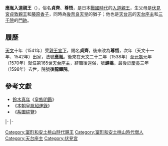 {{東亞男性歷史人物
|名稱 =應胤入道親王
|身份 =日本[[入道親王|入道親王]]
|國家 =[[日本|大和王朝]]
|時代 =[[战国时代_(日本)|戰國時代]]
|姓 =（無）
|名 =貞齊、尊悟
|號 =蜻菴
|法號 =應胤
|院號 =後龍禪院
|封爵 =[[入道親王|入道親王]]
|出生日期 =[[大永|大永]]元年九月二十六日（{{birth date|1521|10|26}}）
|逝世日期 =[[慶長|慶長]]三年五月十七日（{{death date and age|1598|6|20|1521|10|26}}）
|父親 =[[伏見宮貞敦親王|伏見宮貞敦親王]]
|母親 =[[藤原香子|藤原香子]]
|猶父 =[[後奈良天皇|後奈良天皇]]
|同胞兄弟 =[[伏見宮邦輔親王|伏見宮邦輔親王]]<br>[[寬欽法親王|寬欽法親王]]<br>[[堯尊法親王|堯尊法親王]]<br>[[任助法親王|任助法親王]]
|同胞姊妹 =[[位子女王|位子女王]]
|異母姊妹 =[[惠彭女王|惠彭女王]]<br>[[尊智女王|尊智女王]]<br>[[周恭女王|周恭女王]]
|妻 =[[福正院|福正院]]
|子 =[[尊純法親王|尊純法親王]]
}}
{{Japanese|japanese=応胤入道親王|kana=おういんにゅうどうしんのう|romaji=Ouin Nyūdō shin nō}}
'''應胤入道親王'''（{{bd|1521年|10月26日|1598年|6月20日}}），俗名'''貞齊'''、'''尊悟'''，是日本[[战国时代_(日本)|戰國時代]]的[[入道親王|入道親王]]，生父母是[[伏見宮貞敦親王|伏見宮貞敦親王]]和[[藤原香子|藤原香子]]，同時為[[後奈良天皇|後奈良天皇]]的猶子；他也是[[天台宗|天台宗]]的[[天台座主|天台座主]]和[[三千院|三千院]]的[[門跡|門跡]]。

== 履歷 ==
[[天文_(後奈良天皇)|天文]]十年（1541年）受[[親王宣下|親王宣下]]，賜名'''貞齊'''，後來改為'''尊悟'''，次年（天文十一年、1542年）出家，法號'''應胤'''。後來在天文二十二年（1538年）至[[元龜|元龜]]元年（1570年）就任第165世[[天台座主|天台座主]]，辭職後還俗，號'''蜻菴'''，最後於[[慶長|慶長]]三年（1598年）去世，院號'''後龍禪院'''。

==參考文獻==
*[[鈴木真年|鈴木真年]]《[[皇族明鑑|皇族明鑑]]》
*《[[本朝皇胤紹運錄|本朝皇胤紹運錄]]》
*《[[系圖綜覽|系圖綜覽]]》

{{start box|width=auto}}
{{s-rel}}
|-
{{s-before|[[彥胤法親王|彥胤法親王]]}}
{{s-title|[[三千院|三千院]]門跡|第41世}}
{{s-after|[[最胤法親王|最胤法親王]]}}
|-
{{s-before|[[堯尊法親王|堯尊法親王]]}}
{{s-title|[[天台座主|天台座主]]|第165世<br>1553年9月7日－1570年4月28日}}
{{s-after|[[覺恕法親王|覺恕法親王]]}}
{{end box}}

[[Category:室町和安土桃山時代親王|Category:室町和安土桃山時代親王]]
[[Category:室町和安土桃山時代僧人|Category:室町和安土桃山時代僧人]]
[[Category:天台座主|Category:天台座主]]
[[Category:伏見宮|Category:伏見宮]]